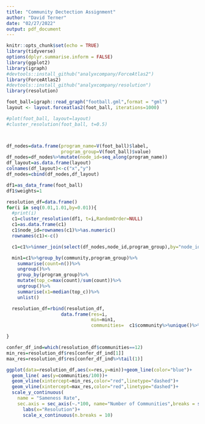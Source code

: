 ```yaml
---
title: "Community Dectection Assignment"
author: "David Terner"
date: "02/27/2022"
output: pdf_document
---
```


```r
knitr::opts_chunk$set(echo = TRUE)
library(tidyverse)
options(dplyr.summarise.inform = FALSE)
library(ggplot2)
library(igraph)
#devtools::install_github("analyxcompany/ForceAtlas2")
library(ForceAtlas2)
#devtools::install_github("analyxcompany/resolution")
library(resolution)
```



```r
foot_ball=igraph::read_graph("football.gml",format = "gml")
layout <- layout.forceatlas2(foot_ball, iterations=1000)
```

```r
#plot(foot_ball, layout=layout)
#cluster_resolution(foot_ball, t=0.5)



df_nodes=data.frame(program_name=V(foot_ball)$label,
                    program_group=V(foot_ball)$value)
df_nodes=df_nodes%>%mutate(node_id=seq_along(program_name))
df_layout=as.data.frame(layout)
colnames(df_layout)<-c("x","y")
df_nodes=cbind(df_nodes,df_layout)

df1=as_data_frame(foot_ball)
df1$weights=1
```


```r
resolution_df=data.frame()
for(i in seq(0.01,1.01,by=0.01)){
  #print(i)
  c1=cluster_resolution(df1, t=i,RandomOrder=NULL)
  c1=as.data.frame(c1)
  c1$node_id=rownames(c1)%>%as.numeric()
  rownames(c1)<-c()

  c1=c1%>%inner_join(select(df_nodes,node_id,program_group),by="node_id")

  min1=c1%>%group_by(community,program_group)%>%
    summarise(count=n())%>%
    ungroup()%>%
    group_by(program_group)%>%
    mutate(top_c=max(count)/sum(count))%>%
    ungroup()%>%
    summarise(x1=median(top_c))%>%
    unlist()

  resolution_df=rbind(resolution_df,
                    data.frame(res=i,
                               min=min1,
                               communities=  c1$community%>%unique()%>%length()))

}

```


```r

confer_df_ind=which(resolution_df$communities==12)
min_res=resolution_df$res[confer_df_ind[1]]
max_res=resolution_df$res[confer_df_ind%>%tail(1)]

ggplot(data=resolution_df,aes(x=res,y=min))+geom_line(color="blue")+
  geom_line( aes(y=communities/100))+
  geom_vline(xintercept=min_res,color="red",linetype="dashed")+
  geom_vline(xintercept=max_res,color="red",linetype="dashed")+
  scale_y_continuous(
    name = "Sameness Rate",
    sec.axis = sec_axis(~.*100, name="Number of Communities",breaks = seq(10,120,10)))+
      labs(x="Resolution")+
      scale_x_continuous(n.breaks = 10)
```
